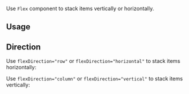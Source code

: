 <ax-layout />

Use `Flex` component to stack items vertically or horizontally.

## Usage

<ax-demo name="flex-usage" />

## Direction

Use `flexDirection="row"` or `flexDirection="horizontal"` to stack items horizontally:

<ax-demo name="flex-horizontal-usage" />

Use `flexDirection="column"` or `flexDirection="vertical"` to stack items vertically:

<ax-demo name="flex-vertical-usage" />
